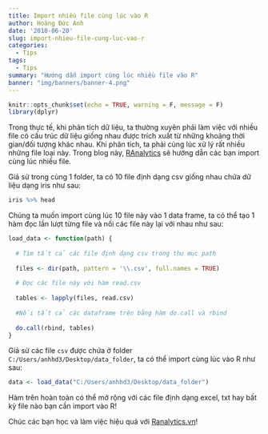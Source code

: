 ```yaml
---
title: Import nhiều file cùng lúc vào R
author: Hoàng Đức Anh
date: '2018-06-20'
slug: import-nhieu-file-cung-luc-vao-r
categories:
  - Tips
tags:
  - Tips
summary: "Hướng dẫn import cùng lúc nhiều file vào R"
banner: "img/banners/banner-4.png"
---
```


```r
knitr::opts_chunk$set(echo = TRUE, warning = F, message = F)
library(dplyr)
```

Trong thực tế, khi phân tích dữ liệu, ta thường xuyên phải làm việc với nhiều file có cấu trúc dữ liệu giống nhau được trích xuất từ những khoảng thời gian/đối tượng khác nhau. Khi phân tích, ta phải cùng lúc xử lý rất nhiều những file loại này. Trong blog này, [RAnalytics](ranalytics.vn) sẽ hướng dẫn các bạn import cùng lúc nhiều file.

Giả sử trong cùng 1 folder, ta có 10 file định dạng csv giống nhau chứa dữ liệu dạng iris như sau:

```r
iris %>% head
```

Chúng ta muốn import cùng lúc 10 file này vào 1 data frame, ta có thể tạo 1 hàm đọc lần lượt từng file và nối các file này lại với nhau như sau:

```r
load_data <- function(path) { 
  
  # Tìm tất cả các file định dạng csv trong thư mục path
  
  files <- dir(path, pattern = '\\.csv', full.names = TRUE)
  
  # Đọc các file này với hàm read.csv
  
  tables <- lapply(files, read.csv)
  
  #Nối tất cả các dataframe trên bằng hàm do.call và rbind
  
  do.call(rbind, tables)
}
```

Giả sử các file `csv` được chứa ở folder `C:/Users/anhhd3/Desktop/data_folder`, ta có thể import cùng lúc vào R như sau:

```r
data <- load_data("C:/Users/anhhd3/Desktop/data_folder")
```

Hàm trên hoàn toàn có thể mở rộng với các file định dạng excel, txt hay bất kỳ file nào bạn cần import vào R! 

Chúc các bạn học và làm việc hiệu quả với [Ranalytics.vn](ranalytics.vn)!

